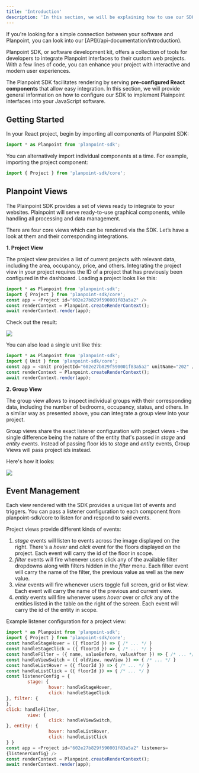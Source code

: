 ```yaml
---
title: 'Introduction'
description: 'In this section, we will be explaining how to use our SDK for implementation into your software.'
---
```


<Note>
  If you're looking for a simple connection between your software and Planpoint, you can look into our [API](/api-documentation/introduction).
</Note>

Planpoint SDK, or software development kit, offers a collection of tools for developers to integrate Planpoint interfaces to their custom web projects. With a few lines of code, you can enhance your project with interactive and modern user experiences.

The Planpoint SDK facilitates rendering by serving **pre-configured React components** that allow easy integration. In this section, we will provide general information on how to configure our SDK to implement Plainpoint interfaces into your JavaScript software.

## Getting Started 

In your React project, begin by importing all components of Planpoint SDK:

```JavaScript
import * as Planpoint from 'planpoint-sdk';
```

You can alternatively import individual components at a time. For example, importing the project component:

```JavaScript
import { Project } from 'planpoint-sdk/core';
```

## Planpoint Views

The Plainpoint SDK provides a set of views ready to integrate to your websites. Plainpoint will serve ready-to-use graphical components, while handling all processing and data management. 

There are four core views which can be rendered via the SDK. Let’s have a look at them and their corresponding integrations.

**1. Project View**

The project view provides a list of current projects with relevant data, including the area, occupancy, price, and others. Integrating the project view in your project  requires the ID of a project that has previously been configured in the dashboard. Loading a project looks like this:

```JavaScript
import * as Planpoint from 'planpoint-sdk';
import { Project } from 'planpoint-sdk/core';
const app = <Project id="602e27b829f590001f83a5a2" />
const renderContext = Planpoint.createRenderContext();
await renderContext.render(app);
```

Check out the result:

<Frame type="glass">
  <img src="https://i.postimg.cc/D0BN3rMd/temp-Imaget-Mmy-Bb.avif" />
</Frame>

You can also load a single unit like this:

```JavaScript
import * as Planpoint from 'planpoint-sdk';
import { Unit } from 'planpoint-sdk/core';
const app = <Unit projectId="602e27b829f590001f83a5a2" unitName="202" />
const renderContext = Planpoint.createRenderContext();
await renderContext.render(app);
```

**2. Group View**

The group view allows to inspect individual groups with their corresponding data, including the number of bedrooms, occupancy, status, and others. In a similar way as presented above, you can integrate a group view into your project.

Group views share the exact listener configuration with project views - the single difference being the nature of the entity that's passed in _stage_ and _entity_ events. Instead of passing floor ids to _stage_ and _entity_ events, Group Views will pass project ids instead.

Here's how it looks:

<Frame type="glass">
  <img src="https://i.postimg.cc/jjShnDZC/temp-Imagevahw-Y8.avif" />
</Frame>



## Event Management

Each view rendered with the SDK provides a unique list of events and triggers. You can pass a listener configuration to each component from planpoint-sdk/core to listen for and respond to said events.

Project views provide different kinds of events:

1. _stage_ events will listen to events across the image displayed on the right. There's a _hover_ and _click_ event for the floors displayed on the project. Each event will carry the id of the floor in scope.
2. _filter_ events will fire whenever users click any of the available filter dropdowns along with filters hidden in the _filter_ menu. Each filter event will carry the name of the filter, the previous value as well as the new value. 
3. _view_ events will fire whenever users toggle full screen, grid or list view. Each event will carry the name of the previous and current view. 
4. _entity_ events will fire whenever users _hover_ over or _click_ any of the entities listed in the table on the right of the screen. Each event will carry the id of the entity in scope. 

Example listener configuration for a project view:

```JavaScript
import * as Planpoint from 'planpoint-sdk';
import { Project } from 'planpoint-sdk/core';
const handleStageHover = ({ floorId }) => { /* ... */ }
const handleStageClick = ({ floorId }) => { /* ... */ }
const handleFilter = ({ name, valueBefore, valueAfter }) => { /* ... */ }
const handleViewSwitch = ({ oldView, newView }) => { /* ... */ }
const handleListHover = ({ floorId }) => { /* ... */ }
const handleListClick = ({ floorId }) => { /* ... */ }
const listenerConfig = {
        stage: {
                hover: handleStageHover,
                click: handleStageClick
}, filter: {
},
click: handleFilter,
        view: {
                click: handleViewSwitch,
}, entity: {
                hover: handleListHover,
                click: handleListClick
} }
const app = <Project id="602e27b829f590001f83a5a2" listeners=
{listenerConfig} />
const renderContext = Planpoint.createRenderContext();
await renderContext.render(app);
```
